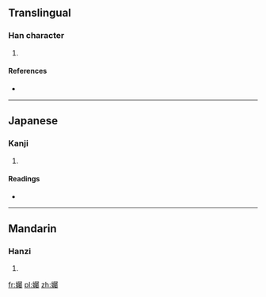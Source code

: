 ==Translingual==

===Han character===
{{Han char|rn=38|rad=女|as=21|sn=24|four=4742<sub>7</sub>|canj=女尸水戈 (VSEI)|ids=⿰[[女]][[屬]]}}

# {{defn|Han|sort=女21}}

====References====
* {{Han ref|kx=0274.300|dkj=06919|dj=0543.060|hdz=21092.060|uh=5B4E|ud=23374|bh=F8A7|bd=63655}}

----

==Japanese==

===Kanji===
{{ja-kanji|grade=|rs=女21}}

# {{defn|lang=ja|sort=女21}}

====Readings====
* {{ja-readings|on=[[しょく]] (shoku), [[そく]] (soku), [[ぞく]] (zoku), [[たく]] (taku), [[ちょく]] (choku)|kun=[[つつしむ]] (tsutsushimu)}}

----

==Mandarin==

===Hanzi===
{{cmn-hanzi|pin=[[zhú]] ([[zhu2]])|wg=chu<sup>2</sup>}}

# {{defn|lang=cmn|sort=女21}}

[[fr:孎]]
[[pl:孎]]
[[zh:孎]]